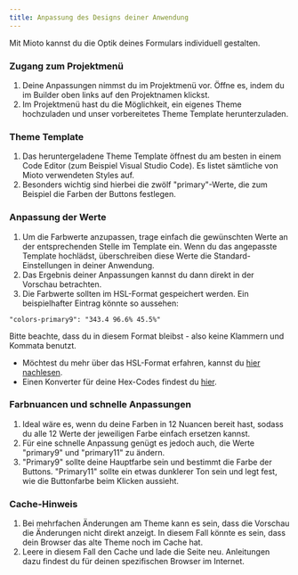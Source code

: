 ```yaml
---
title: Anpassung des Designs deiner Anwendung
---
```


Mit Mioto kannst du die Optik deines Formulars individuell gestalten.

### Zugang zum Projektmenü

1. Deine Anpassungen nimmst du im Projektmenü vor. Öffne es, indem du im Builder oben links auf den Projektnamen klickst.
2. Im Projektmenü hast du die Möglichkeit, ein eigenes Theme hochzuladen und unser vorbereitetes Theme Template herunterzuladen.

### Theme Template

1. Das heruntergeladene Theme Template öffnest du am besten in einem Code Editor (zum Beispiel Visual Studio Code). Es listet sämtliche von Mioto verwendeten Styles auf.
2. Besonders wichtig sind hierbei die zwölf "primary"-Werte, die zum Beispiel die Farben der Buttons festlegen.

### Anpassung der Werte

1. Um die Farbwerte anzupassen, trage einfach die gewünschten Werte an der entsprechenden Stelle im Template ein. Wenn du das angepasste Template hochlädst, überschreiben diese Werte die Standard-Einstellungen in deiner Anwendung.
2. Das Ergebnis deiner Anpassungen kannst du dann direkt in der Vorschau betrachten.
3. Die Farbwerte sollten im HSL-Format gespeichert werden. Ein beispielhafter Eintrag könnte so aussehen:

```
"colors-primary9": "343.4 96.6% 45.5%"
```

Bitte beachte, dass du in diesem Format bleibst - also keine Klammern und Kommata benutzt.

* Möchtest du mehr über das HSL-Format erfahren, kannst du [hier nachlesen](https://cloudfour.com/thinks/hsl-a-color-format-for-humans/ "").
* Einen Konverter für deine Hex-Codes findest du [hier](https://htmlcolors.com/hex-to-hsl "").

### Farbnuancen und schnelle Anpassungen

1. Ideal wäre es, wenn du deine Farben in 12 Nuancen bereit hast, sodass du alle 12 Werte der jeweiligen Farbe einfach ersetzen kannst.
2. Für eine schnelle Anpassung genügt es jedoch auch, die Werte "primary9" und "primary11" zu ändern.
3. "Primary9" sollte deine Hauptfarbe sein und bestimmt die Farbe der Buttons. "Primary11" sollte ein etwas dunklerer Ton sein und legt fest, wie die Buttonfarbe beim Klicken aussieht.

### Cache-Hinweis

1. Bei mehrfachen Änderungen am Theme kann es sein, dass die Vorschau die Änderungen nicht direkt anzeigt. In diesem Fall könnte es sein, dass dein Browser das alte Theme noch im Cache hat.
2. Leere in diesem Fall den Cache und lade die Seite neu. Anleitungen dazu findest du für deinen spezifischen Browser im Internet.
